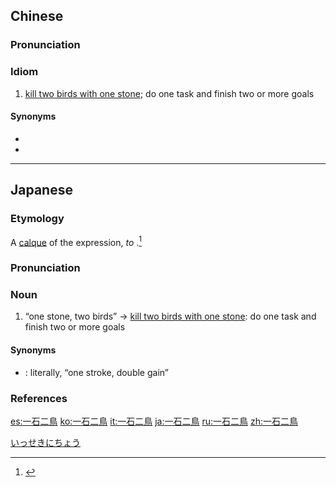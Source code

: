 {{also|一石二鸟}}
==Chinese==
{{zh-forms|s=一石二鸟|lit=one stone, two birds}}

===Pronunciation===
{{zh-pron
|m=一shí'èrniǎo
|c=jat1 sek6 ji6 niu5
|cat=id
}}

===Idiom===
{{zh-idiom}}

# [[kill two birds with one stone]]; do one task and finish two or more goals

====Synonyms====
* {{zh-l|一箭雙鵰}}
* {{zh-l|一舉兩得}}

----

==Japanese==
{{ja-kanjitab|いつ|せき|に|ちょう|k1=いっ|yomi=o}}

===Etymology===
A [[calque]] of the {{etyl|en|ja|sort=いっせきにちょう}} expression, ''to'' {{m|en|kill two birds with one stone}}.<ref name="DJS">{{R:Daijisen}}</ref>

===Pronunciation===
{{ja-pron|yomi=|いっせき にちょう|acc=0|acc_ref=SMK5|acc2=5|acc2_ref=SMK5}}

===Noun===
{{ja-noun|いっせき にちょう}}

# “one stone, two birds” → [[kill two birds with one stone]]: do one task and finish two or more goals

====Synonyms====
* {{ja-r|一挙両得|いっきょ りょうとく}}: literally, “one stroke, double gain”

===References===
<references/>

[[Category:Yojijukugo|いっせきにちょう]]

[[es:一石二鳥]]
[[ko:一石二鳥]]
[[it:一石二鳥]]
[[ja:一石二鳥]]
[[ru:一石二鳥]]
[[zh:一石二鳥]]